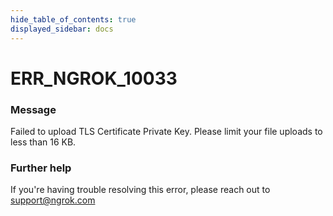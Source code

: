 ```yaml
---
hide_table_of_contents: true
displayed_sidebar: docs
---
```



# ERR_NGROK_10033

### Message
Failed to upload TLS Certificate Private Key. Please limit your file uploads to less than 16 KB.

<ErrorDetails error='err_ngrok_10033' />


### Further help
If you're having trouble resolving this error, please reach out to [support@ngrok.com](mailto:support@ngrok.com?subject=Help%20with%20ERR_NGROK_10033)

